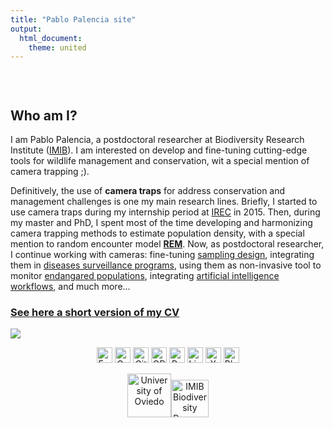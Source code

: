 ```yaml
---
title: "Pablo Palencia site"
output: 
  html_document:
    theme: united
---
```


<style type="text/css">
.title {
  display: none;
}

#getting-started img {
  margin-right: 10px;
}

</style>

<div class="row" style="padding-top: 30px;">
<div class="col-sm-6">

# **Who am I?**

I am Pablo Palencia, a postdoctoral researcher at Biodiversity Research Institute ([IMIB](https://imib.csic.es/)). I am interested on develop and fine-tuning cutting-edge tools for wildlife management and conservation, wit a special mention of camera trapping ;). 

Definitively, the use of **camera traps** for address conservation and management challenges is one my main research lines. Briefly, I started to use camera traps during my internship period at [IREC](https://www.irec.es/) in 2015. Then, during my master and PhD, I spent most of the time developing and harmonizing camera trapping methods to estimate population density, with a special mention to random encounter model [**REM**](https://zslpublications.onlinelibrary.wiley.com/doi/full/10.1002/rse2.269). Now, as postdoctoral researcher, I continue working with cameras: fine-tuning [sampling design](https://besjournals.onlinelibrary.wiley.com/doi/full/10.1111/1365-2664.14690), integrating them in [diseases surveillance programs](https://www.sciencedirect.com/science/article/abs/pii/S0034528823003491), using them as non-invasive tool to monitor [endangared populations](https://link.springer.com/article/10.1007/s10344-024-01837-9), integrating [artificial intelligence workflows](https://besjournals.onlinelibrary.wiley.com/doi/full/10.1111/2041-210X.14450), and much more...

</div>
<div class="col-sm-6">

### [See here a short version of my CV ](https://pablopalencia.github.io/web/CVsummary.html)

<a href = "https://pablopalencia.github.io/web/CVsummary.html">
![](images/foto_perfil.jpg)
</a>
</div>

<center>

<a href="mailto:palencia.pablo.m@gmail.com"><img src="icons/Gmail.png" width="25" title="Email me"/></a>
<a href="https://scholar.google.es/citations?user=xiS_3XAAAAAJ&hl=es&oi=sra"><img src="icons/Google Scholar.png" width="25" title="Google Scholar"/></a>
<a href="https://github.com/PabloPalencia"><img src="icons/GitHub.svg" width="25" title="GitHub"/></a>
<a href="https://orcid.org/0000-0002-2928-4241"><img src="icons/ORCID.png" width="25" title="ORCID"/></a>
<a href="https://www.researchgate.net/profile/Pablo-Palencia"><img src="icons/RG.png" width="25" title="ResearchGate"/></a>
<a href="https://www.linkedin.com/in/pablo-palencia-05a85511a/"><img src="icons/linkedIn.png" width="25" title="LinkedIn"/></a>
<a href="https://x.com/cameratraps1"><img src="icons/iconoX.jpg" width="25" title="X"/></a>
<a href="https://bsky.app/profile/ppalencia.bsky.social"><img src="icons/bluesky.jpg" width="25" title="BlueSky"/></a>
</center>

<center>

<a href="https://www.uniovi.es/en/inicio"><img src="icons/uniovi.png" height = 70 title="University of Oviedo"/></a><a href="https://imib.csic.es/"><img src="icons/imib.png" height = 60 title="IMIB Biodiversity Research Institute"/></a>

</center>